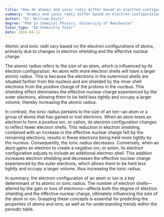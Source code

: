 ```yaml
---
title: "How do atomic and ionic radii differ based on electron configurations?"
summary: "Atomic and ionic radii differ based on electron configurations due to changes in electron shielding and nuclear charge."
author: "Dr. William Davis"
degree: "PhD in Chemical Physics, University of Manchester"
tutor_type: "IB Chemistry Tutor"
date: 2024-04-11
---
```


Atomic and ionic radii vary based on the electron configurations of atoms, primarily due to changes in electron shielding and the effective nuclear charge.

The atomic radius refers to the size of an atom, which is influenced by its electron configuration. An atom with more electron shells will have a larger atomic radius. This is because the electrons in the outermost shells are situated farther from the nucleus and are shielded by the inner shell electrons from the positive charge of the protons in the nucleus. This shielding effect diminishes the effective nuclear charge experienced by the outer electrons, allowing them to be held less tightly and occupy a larger volume, thereby increasing the atomic radius.

In contrast, the ionic radius pertains to the size of an ion—an atom or a group of atoms that has gained or lost electrons. When an atom loses an electron to form a positive ion, or cation, its electron configuration changes to reflect fewer electron shells. This reduction in electron shielding, combined with an increase in the effective nuclear charge felt by the remaining electrons, results in these electrons being held more tightly by the nucleus. Consequently, the ionic radius decreases. Conversely, when an atom gains an electron to create a negative ion, or anion, its electron configuration adjusts to include an additional electron shell. This addition increases electron shielding and decreases the effective nuclear charge experienced by the outer electrons, which allows them to be held less tightly and occupy a larger volume, thus increasing the ionic radius.

In summary, the electron configuration of an atom or ion is a key determinant of its atomic or ionic radius. The number of electron shells—altered by the gain or loss of electrons—affects both the degree of electron shielding and the effective nuclear charge, ultimately influencing the size of the atom or ion. Grasping these concepts is essential for predicting the properties of atoms and ions, as well as for understanding trends within the periodic table.
    